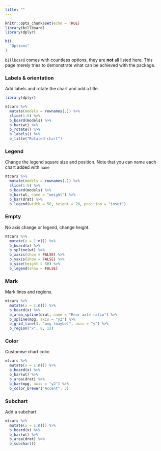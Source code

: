 ```yaml
---
title: ""
---
```


```r
knitr::opts_chunk$set(echo = TRUE)
library(billboard)
library(dplyr)
```

<main>
<div class="container">

```r
h1(
  "Options"
)
```

`billboard` comes with countless options, they are **not** all listed here. This page merely tries to demonstrate what can be achieved with the package. 

### Labels & orientation

Add labels and rotate the chart and add a title.

```r
library(dplyr)

mtcars %>% 
  mutate(models = rownames(.)) %>% 
  slice(1:5) %>% 
  b_board(models) %>% 
  b_bar(wt) %>% 
  b_rotate() %>% 
  b_labels() %>% 
  b_title("Rotated chart")
```

### Legend

Change the legend square size and position. Note that you can name each chart added with `name`

```r
mtcars %>% 
  mutate(models = rownames(.)) %>% 
  slice(1:5) %>% 
  b_board(models) %>% 
  b_bar(wt, name = "weight") %>% 
  b_bar(drat) %>% 
  b_legend(width = 50, height = 20, position = "inset")
```

### Empty

No axis change or legend, change height.

```r
mtcars %>%
  mutate(x = 1:n()) %>% 
  b_board(x) %>% 
  b_spline(wt) %>% 
  b_xaxis(show = FALSE) %>% 
  b_yaxis(show = FALSE) %>% 
  b_size(height = 50) %>% 
  b_legend(show = FALSE)
```

### Mark

Mark lines and regions.

```r
mtcars %>% 
  mutate(x = 1:n()) %>% 
  b_board(x) %>% 
  b_area_spline(drat, name = "Rear axle ratio") %>% 
  b_spline(mpg, axis = "y2") %>% 
  b_grid_line(3, "avg (maybe)", axis = "y") %>% 
  b_region("x", 8, 12)
```

### Color

Customise chart color.

```r
mtcars %>% 
  mutate(x = 1:n()) %>% 
  b_board(x) %>% 
  b_bar(wt) %>% 
  b_area(drat) %>% 
  b_bar(mpg, axis = "y2") %>% 
  b_color_brewer("Accent", 3)
```

### Subchart

Add a subchart

```r
mtcars %>% 
  mutate(x = 1:n()) %>% 
  b_board(x) %>% 
  b_bar(wt) %>% 
  b_area(drat) %>% 
  b_subchart()
```

</div>
</main>